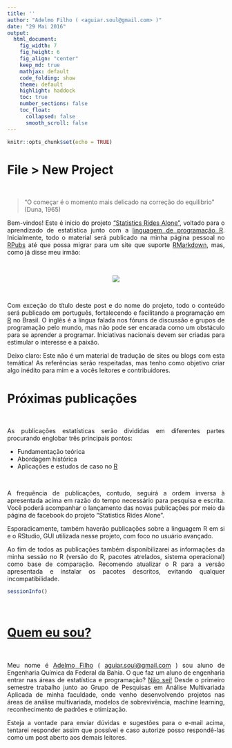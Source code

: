 ---
title: ''
author: "Adelmo Filho ( <aguiar.soul@gmail.com> )"
date: "29 Mai 2016"
output:
  html_document:
    fig_width: 7
    fig_height: 6
    fig_align: "center"
    keep_md: true
    mathjax: default
    code_folding: show
    theme: default
    highlight: haddock
    toc: true
    number_sections: false
    toc_float:
      collapsed: false
      smooth_scroll: false
---

```{r setup, include=FALSE}
knitr::opts_chunk$set(echo = TRUE)
```

# File > New Project
<br>

> "O começar é o momento mais delicado na correção do equilibrio" (Duna, 1965)

<p style="text-align: justify;">  Bem-vindos! Este é inicio do projeto ["Statistics Rides Alone"](https://www.youtube.com/watch?v=TZsUAqaOiHU), voltado para o aprendizado de estatística junto com a [linguagem de programação R](https://www.r-project.org/). Inicialmente, todo o material será publicado na minha página pessoal no [RPubs](http://rpubs.com/adelmofilho) até que possa migrar para um site que suporte [RMarkdown](http://rmarkdown.rstudio.com/), mas, como já disse meu irmão:</p>

<br>

<div style="text-align:center">
  ![](./Pictures/xande1.jpg)
</div>

<br>

<p style="text-align: justify;"> Com exceção do título deste post e do nome do projeto, todo o conteúdo será publicado em português, fortalecendo e facilitando a programação em [R](https://www.r-project.org/) no Brasil. O inglês é a língua falada nos fóruns de discussão e grupos de programação pelo mundo, mas não pode ser encarada como um obstáculo para se aprender a programar. Iniciativas nacionais devem ser criadas para estimular o interesse e a paixão.</p>

<p style="text-align: justify;">Deixo claro: Este não é um material de tradução de sites ou blogs com esta temática! As referências serão respeitadas, mas tenho como objetivo criar algo inédito para mim e a vocês leitores e contribuidores.</p>

# Próximas publicações
<br>
<p style="text-align: justify;">As publicações estatísticas serão divididas em diferentes partes procurando englobar três principais pontos:</p>

- Fundamentação teórica
- Abordagem histórica
- Aplicações e estudos de caso no [R](https://www.r-project.org/)

<br>
<p style="text-align: justify;">A frequência de publicações, contudo, seguirá a ordem inversa à apresentada acima em razão do tempo necessário para pesquisa e escrita. Você poderá acompanhar o lançamento das novas publicações por meio da página de facebook do projeto "Statistics Rides Alone".</p>

<p style="text-align: justify;">Esporadicamente, também haverão publicações sobre a linguagem R em si e o RStudio, GUI utilizada nesse projeto, com foco no usuário avançado.</p>

<p style="text-align: justify;">Ao fim de todos as publicações também disponibilizarei as informações da minha sessão no R (versão do R, pacotes atrelados, sistema operacional) como base de comparação. Recomendo atualizar o R para a versão apresentada e instalar os pacotes descritos, evitando qualquer incompatibilidade.</p>

```{r}
sessionInfo()
```
<br>

# [Quem eu sou?](https://www.youtube.com/watch?v=PdLIerfXuZ4)
<br>
<p style="text-align: justify;"> Meu nome é [Adelmo Filho](http://buscatextual.cnpq.br/buscatextual/visualizacv.do?id=S1325235) ( <aguiar.soul@gmail.com> ) sou aluno de Engenharia Química da Federal da Bahia. O que faz um aluno de engenharia entrar nas áreas de estatística e programação? [Não sei!](./Pictures/chico.jpg) Desde o primeiro semestre trabalho junto ao Grupo de Pesquisas em Análise Multivariada Aplicada de minha faculdade, onde venho desenvolvendo projetos nas áreas de análise multivariada, modelos de sobrevivência, machine learning, reconhecimento de padrões e otimização.</p>

<p style="text-align: justify;">Esteja a vontade para enviar dúvidas e sugestões para o e-mail acima, tentarei responder assim que possível e caso autorize posso respondê-las como um post aberto aos demais leitores.</p>